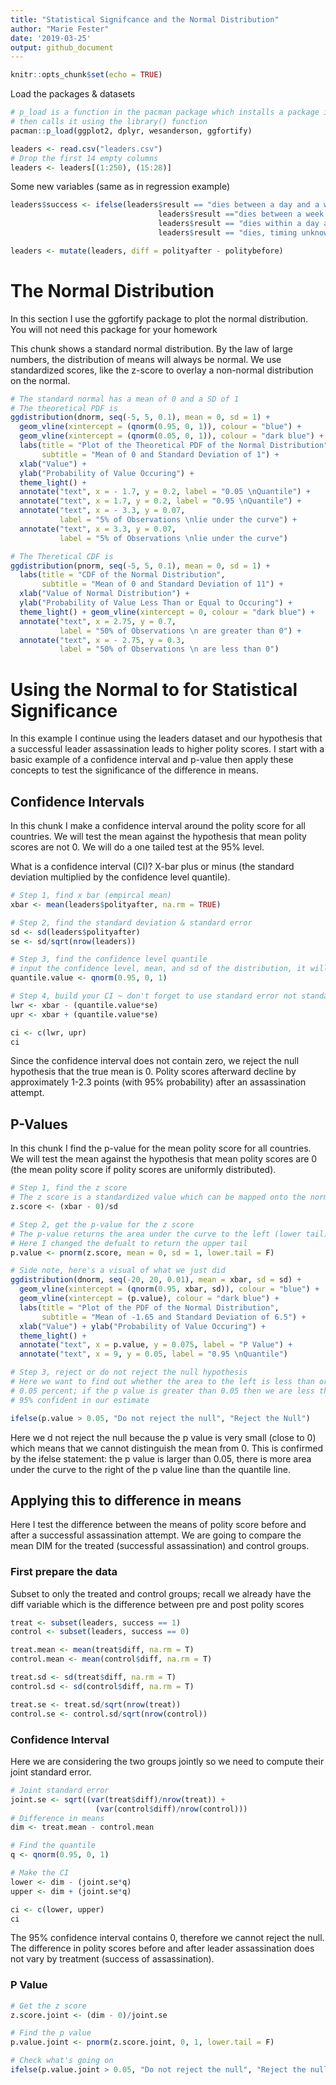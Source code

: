 ```yaml
---
title: "Statistical Signifcance and the Normal Distribution"
author: "Marie Fester"
date: '2019-03-25'
output: github_document
---
```


```r
knitr::opts_chunk$set(echo = TRUE)
```

Load the packages & datasets
```r
# p_load is a function in the pacman package which installs a package if haven't already and 
# then calls it using the library() function
pacman::p_load(ggplot2, dplyr, wesanderson, ggfortify)

leaders <- read.csv("leaders.csv")
# Drop the first 14 empty columns
leaders <- leaders[(1:250), (15:28)]
```

Some new variables (same as in regression example)
```r
leaders$success <- ifelse(leaders$result == "dies between a day and a week"| 
                                 leaders$result =="dies between a week and a month"| 
                                 leaders$result == "dies within a day after the attack"|
                                 leaders$result == "dies, timing unknown", 1, 0)

leaders <- mutate(leaders, diff = polityafter - politybefore)
```


# The Normal Distribution

In this section I use the ggfortify package to plot the normal distribution. You will not need this package for your homework

This chunk shows a standard normal distribution. By the law of large numbers, the distribution of means will always be normal. We use standardized scores, like the z-score to overlay a non-normal distribution on the normal.

```r
# The standard normal has a mean of 0 and a SD of 1
# The theoretical PDF is
ggdistribution(dnorm, seq(-5, 5, 0.1), mean = 0, sd = 1) + 
  geom_vline(xintercept = (qnorm(0.95, 0, 1)), colour = "blue") + 
  geom_vline(xintercept = (qnorm(0.05, 0, 1)), colour = "dark blue") + 
  labs(title = "Plot of the Theoretical PDF of the Normal Distribution",
       subtitle = "Mean of 0 and Standard Deviation of 1") +
  xlab("Value") +
  ylab("Probability of Value Occuring") + 
  theme_light() + 
  annotate("text", x = - 1.7, y = 0.2, label = "0.05 \nQuantile") + 
  annotate("text", x = 1.7, y = 0.2, label = "0.95 \nQuantile") +
  annotate("text", x = - 3.3, y = 0.07, 
           label = "5% of Observations \nlie under the curve") +
  annotate("text", x = 3.3, y = 0.07, 
           label = "5% of Observations \nlie under the curve")
```

```r
# The Theretical CDF is
ggdistribution(pnorm, seq(-5, 5, 0.1), mean = 0, sd = 1) +
  labs(title = "CDF of the Normal Distribution", 
       subtitle = "Mean of 0 and Standard Deviation of 11") +
  xlab("Value of Normal Distribution") +
  ylab("Probability of Value Less Than or Equal to Occuring") +
  theme_light() + geom_vline(xintercept = 0, colour = "dark blue") +
  annotate("text", x = 2.75, y = 0.7, 
           label = "50% of Observations \n are greater than 0") +
  annotate("text", x = - 2.75, y = 0.3, 
           label = "50% of Observations \n are less than 0")
```



# Using the Normal to for Statistical Significance

In this example I continue using the leaders dataset and our hypothesis that a successful leader assassination leads to higher polity scores. I start with a basic example of a confidence interval and p-value then apply these concepts to test the significance of the difference in means.

## Confidence Intervals

In this chunk I make a confidence interval around the polity score for all countries. We will test the mean against the hypothesis that mean polity scores are not 0. We will do a one tailed test at the 95% level.

What is a confidence interval (CI)? X-bar plus or minus (the standard deviation multiplied by the confidence level quantile).

```r
# Step 1, find x bar (empircal mean)
xbar <- mean(leaders$polityafter, na.rm = TRUE)

# Step 2, find the standard deviation & standard error
sd <- sd(leaders$polityafter)
se <- sd/sqrt(nrow(leaders))

# Step 3, find the confidence level quantile
# input the confidence level, mean, and sd of the distribution, it will give you a number
quantile.value <- qnorm(0.95, 0, 1)

# Step 4, build your CI ~ don't forget to use standard error not standard deviation
lwr <- xbar - (quantile.value*se)
upr <- xbar + (quantile.value*se)

ci <- c(lwr, upr)
ci
```

Since the confidence interval does not contain zero, we reject the null hypothesis that the true mean is 0. Polity scores afterward decline by approximately  1-2.3 points (with 95% probability) after an assassination attempt.

## P-Values

In this chunk I find the p-value for the mean polity score for all countries. We will test the mean against the hypothesis that mean polity scores are 0 (the mean polity score if polity scores are uniformly distributed).

```r
# Step 1, find the z score
# The z score is a standardized value which can be mapped onto the normal distribution
z.score <- (xbar - 0)/sd

# Step 2, get the p-value for the z score
# The p-value returns the area under the curve to the left (lower tail) of the z score
# Here I changed the defualt to return the upper tail
p.value <- pnorm(z.score, mean = 0, sd = 1, lower.tail = F)

# Side note, here's a visual of what we just did
ggdistribution(dnorm, seq(-20, 20, 0.01), mean = xbar, sd = sd) + 
  geom_vline(xintercept = (qnorm(0.95, xbar, sd)), colour = "blue") + 
  geom_vline(xintercept = (p.value), colour = "dark blue") +
  labs(title = "Plot of the PDF of the Normal Distribution",
       subtitle = "Mean of -1.65 and Standard Deviation of 6.5") +
  xlab("Value") + ylab("Probability of Value Occuring") +
  theme_light() + 
  annotate("text", x = p.value, y = 0.075, label = "P Value") + 
  annotate("text", x = 9, y = 0.05, label = "0.95 \nQuantile")

# Step 3, reject or do not reject the null hypothesis
# Here we want to find out whether the area to the left is less than or greater than
# 0.05 percent; if the p value is greater than 0.05 then we are less than 
# 95% confident in our estimate

ifelse(p.value > 0.05, "Do not reject the null", "Reject the Null")
```

Here we d not reject the null because the p value is very small (close to 0) which means that we cannot distinguish the mean from 0. This is confirmed by the ifelse statement: the p value is larger than 0.05, there is more area under the curve to the right of the p value line than the quantile line.

## Applying this to difference in means

Here I test the difference between the means of polity score before and after a successful assassination attempt. We are going to compare the mean DIM for the treated (successful assassination) and control groups.

### First prepare the data

Subset to only the treated and control groups; recall we already have the diff variable which is the difference between pre and post polity scores
```r
treat <- subset(leaders, success == 1)
control <- subset(leaders, success == 0)

treat.mean <- mean(treat$diff, na.rm = T)
control.mean <- mean(control$diff, na.rm = T)

treat.sd <- sd(treat$diff, na.rm = T)
control.sd <- sd(control$diff, na.rm = T)

treat.se <- treat.sd/sqrt(nrow(treat))
control.se <- control.sd/sqrt(nrow(control))
```


### Confidence Interval

Here we are considering the two groups jointly so we need to compute their joint standard error.

```r
# Joint standard error
joint.se <- sqrt((var(treat$diff)/nrow(treat)) + 
                   (var(control$diff)/nrow(control)))
# Difference in means
dim <- treat.mean - control.mean

# Find the quantile
q <- qnorm(0.95, 0, 1)

# Make the CI
lower <- dim - (joint.se*q)
upper <- dim + (joint.se*q)

ci <- c(lower, upper)
ci

```

The 95% confidence interval contains 0, therefore we cannot reject the null. The difference in polity scores before and after leader assassination does not vary by treatment (success of assassination).

### P Value

```r
# Get the z score
z.score.joint <- (dim - 0)/joint.se

# Find the p value
p.value.joint <- pnorm(z.score.joint, 0, 1, lower.tail = F)

# Check what's going on
ifelse(p.value.joint > 0.05, "Do not reject the null", "Reject the null")
```


